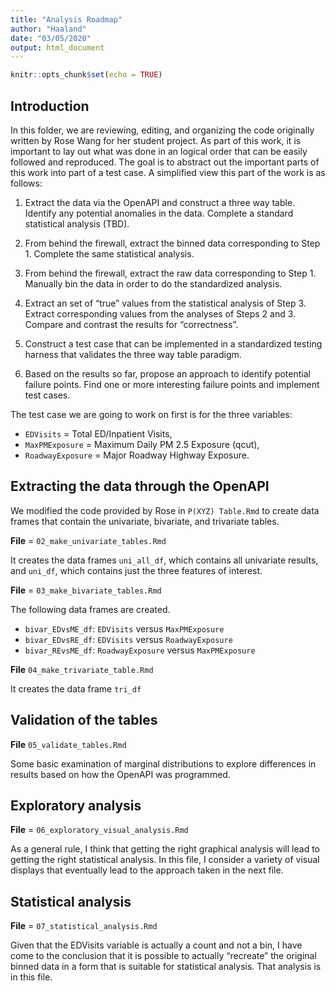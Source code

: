 ```yaml
---
title: "Analysis Roadmap"
author: "Haaland"
date: "03/05/2020"
output: html_document
---
```


```r
knitr::opts_chunk$set(echo = TRUE)
```

## Introduction

In this folder, we are reviewing, editing, and organizing the code originally written by Rose Wang for her student project. As part of this work, it is important to lay out what was done in an logical order that can be easily followed and reproduced. The goal is to abstract out the important parts of this work into part of a test case. A simplified view this part of the work is as follows:

1. Extract the data via the OpenAPI and construct a three way table. Identify any potential anomalies in the data. Complete a standard statistical analysis (TBD).

2. From behind the firewall, extract the binned data corresponding to Step 1. Complete the same statistical analysis.

3. From behind the firewall, extract the raw data corresponding to Step 1. Manually bin the data in order to do the standardized analysis.

4. Extract an set of "true" values from the statistical analysis of Step 3. Extract corresponding values from the analyses of Steps 2 and 3. Compare and contrast the results for "correctness".

5. Construct a test case that can be implemented in a standardized testing harness that validates the three way table paradigm.

6. Based on the results so far, propose an approach to identify potential failure points. Find one or more interesting failure points and implement test cases.

The test case we are going to work on first is for the three variables:

* `EDVisits` = Total ED/Inpatient Visits, 
* `MaxPMExposure` = Maximum Daily PM 2.5 Exposure (qcut), 
* `RoadwayExposure` = Major Roadway Highway Exposure.

## Extracting the data through the OpenAPI

We modified the code provided by Rose in `P(XYZ) Table.Rmd` to create data frames that contain the univariate, bivariate, and trivariate tables.

**File** = `02_make_univariate_tables.Rmd`

It creates the data frames `uni_all_df`, which contains all univariate results, and `uni_df`, which contains just the three features of interest.

**File** = `03_make_bivariate_tables.Rmd`

The following data frames are created.

* `bivar_EDvsME_df`: `EDVisits` versus `MaxPMExposure`
* `bivar_EDvsRE_df`: `EDVisits` versus `RoadwayExposure`
* `bivar_REvsME_df`: `RoadwayExposure` versus `MaxPMExposure`

**File**  `04_make_trivariate_table.Rmd`

It creates the data frame `tri_df`

## Validation of the tables

**File** `05_validate_tables.Rmd`

Some basic examination of marginal distributions to explore differences in results based on how the OpenAPI was programmed. 

## Exploratory analysis

**File** = `06_exploratory_visual_analysis.Rmd`

As a general rule, I think that getting the right graphical analysis will lead to getting the right statistical analysis. In this file, I consider a variety of visual displays that eventually lead to the approach taken in the next file.

## Statistical analysis

**File** = `07_statistical_analysis.Rmd`

Given that the EDVisits variable is actually a count and not a bin, I have come to the conclusion that it is possible to actually "recreate" the original binned data in a form that is suitable for statistical analysis. That analysis is in this file.

